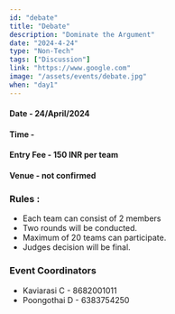 ```yaml
---
id: "debate"
title: "Debate"
description: "Dominate the Argument"
date: "2024-4-24"
type: "Non-Tech" 
tags: ["Discussion"]
link: "https://www.google.com"
image: "/assets/events/debate.jpg"
when: "day1"
---
```


<h4>Date - 24/April/2024</h4>
<h4>Time - </h4>
<h4>Entry Fee - 150 INR per team</h4>
<h4>Venue - not confirmed</h4>
<h3>Rules :</h3>

- Each team can consist of 2 members 
- Two rounds will be conducted.
- Maximum of 20 teams can participate.
- Judges decision will be final.


<h3>Event Coordinators</h3>

- Kaviarasi C - 8682001011
- Poongothai D - 6383754250


